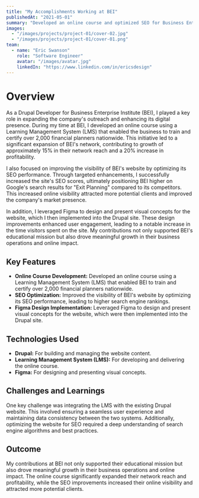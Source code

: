 ```yaml
---
title: "My Accomplishments Working at BEI"
publishedAt: "2021-05-01"
summary: "Developed an online course and optimized SEO for Business Enterprise Institute (BEI)."
images:
  - "/images/projects/project-01/cover-02.jpg"
  - "/images/projects/project-01/cover-01.png"
team:
  - name: "Eric Swanson"
    role: "Software Engineer"
    avatar: "/images/avatar.jpg"
    linkedIn: "https://www.linkedin.com/in/ericsdesign"
---
```


# Overview

As a Drupal Developer for Business Enterprise Institute (BEI), I played a key role in expanding the company's outreach and enhancing its digital presence. During my time at BEI, I developed an online course using a Learning Management System (LMS) that enabled the business to train and certify over 2,000 financial planners nationwide. This initiative led to a significant expansion of BEI's network, contributing to growth of approximately 15% in their network reach and a 20% increase in profitability.

I also focused on improving the visibility of BEI's website by optimizing its SEO performance. Through targeted enhancements, I successfully increased the site's SEO scores, ultimately positioning BEI higher on Google's search results for "Exit Planning" compared to its competitors. This increased online visibility attracted more potential clients and improved the company's market presence.

In addition, I leveraged Figma to design and present visual concepts for the website, which I then implemented into the Drupal site. These design improvements enhanced user engagement, leading to a notable increase in the time visitors spent on the site. My contributions not only supported BEI's educational mission but also drove meaningful growth in their business operations and online impact.

## Key Features

- **Online Course Development:** Developed an online course using a Learning Management System (LMS) that enabled BEI to train and certify over 2,000 financial planners nationwide.
- **SEO Optimization:** Improved the visibility of BEI's website by optimizing its SEO performance, leading to higher search engine rankings.
- **Figma Design Implementation:** Leveraged Figma to design and present visual concepts for the website, which were then implemented into the Drupal site.

## Technologies Used

- **Drupal:** For building and managing the website content.
- **Learning Management System (LMS):** For developing and delivering the online course.
- **Figma:** For designing and presenting visual concepts.

## Challenges and Learnings

One key challenge was integrating the LMS with the existing Drupal website. This involved ensuring a seamless user experience and maintaining data consistency between the two systems. Additionally, optimizing the website for SEO required a deep understanding of search engine algorithms and best practices.

## Outcome

My contributions at BEI not only supported their educational mission but also drove meaningful growth in their business operations and online impact. The online course significantly expanded their network reach and profitability, while the SEO improvements increased their online visibility and attracted more potential clients.
